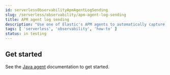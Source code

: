 ```yaml
---
id: serverlessObservabilityApmAgentLogSending
slug: /serverless/observability/apm-agent-log-sending
title: APM agent log sending
description: "Use one of Elastic's APM agents to automatically capture and send logs."
tags: [ 'serverless', 'observability', 'how-to' ]
status: in testing
---
```




<Testing />


<div id="apm-agent-log-sending"></div>

<ApplicationLogsApmAgentLogSending />

## Get started

See the [Java agent](((apm-java-ref))/logs.html#log-sending) documentation to get started.


<Feedback slug="/serverless/observability/apm-agent-log-sending" filepath="docs/apm/apm-agent-log-sending.mdx" />
